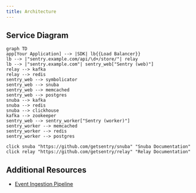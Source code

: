 ```yaml
---
title: Architecture
---
```


## Service Diagram

```mermaid
graph TD
app[Your Application] --> |SDK| lb{{Load Balancer}}
lb --> |"sentry.example.com/api/\d+/store/"| relay
lb --> |"sentry.example.com"| sentry_web["Sentry (web)"]
relay --> kafka
relay --> redis
sentry_web --> symbolicator
sentry_web --> snuba
sentry_web --> memcached
sentry_web --> postgres
snuba --> kafka
snuba --> redis
snuba --> clickhouse
kafka --> zookeeper
sentry_web --> sentry_worker["Sentry (worker)"]
sentry_worker --> memcached
sentry_worker --> redis
sentry_worker --> postgres

click snuba "https://github.com/getsentry/snuba" "Snuba Documentation"
click relay "https://github.com/getsentry/relay" "Relay Documentation"
```

## Additional Resources

- [Event Ingestion Pipeline](https://getsentry.github.io/event-ingestion-graph/)
